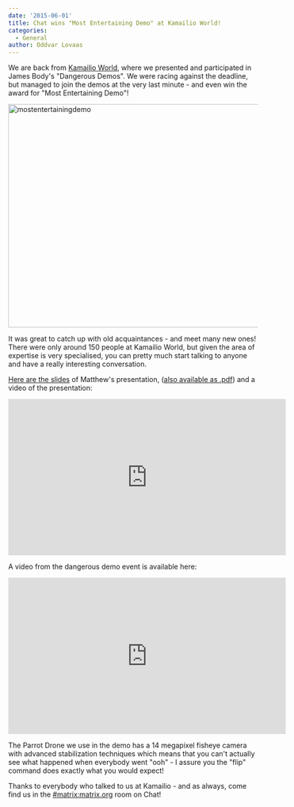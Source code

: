```yaml
---
date: '2015-06-01'
title: Chat wins "Most Entertaining Demo" at Kamailio World!
categories:
  - General
author: Oddvar Lovaas
---
```


We are back from <a href="http://matrix.org/blog/2015/05/26/next-up-kamailio-world/">Kamailio World</a>, where we presented and participated in James Body's "Dangerous Demos". We were racing against the deadline, but managed to join the demos at the very last minute - and even win the award for "Most Entertaining Demo"!

<a href="http://matrix.org/blog/wp-content/uploads/2015/06/mostentertainingdemo1.jpg"><img src="http://matrix.org/blog/wp-content/uploads/2015/06/mostentertainingdemo1.jpg" alt="mostentertainingdemo" width="600" height="450" class="aligncenter size-full wp-image-1055" /></a>

It was great to catch up with old acquaintances - and meet many new ones! There were only around 150 people at Kamailio World, but given the area of expertise is very specialised, you can pretty much start talking to anyone and have a really interesting conversation.

<a href="http://matrix.org/blog/wp-content/uploads/2015/06/2015-05-29-Chat-KamailioWorld.pptx">Here are the slides</a> of Matthew's presentation, (<a href="http://matrix.org/blog/wp-content/uploads/2015/06/2015-05-29-Chat-KamailioWorld.pdf">also available as .pdf</a>) and a video of the presentation:

<iframe width="560" height="315" src="https://www.youtube.com/embed/E0uMm04MIuk" frameBorder="0" allowFullScreen></iframe>

A video from the dangerous demo event is available here:

<iframe width="560" height="315" src="https://www.youtube.com/embed/D7jZSYkXqt4?start=2630" frameBorder="0" allowFullScreen></iframe>

The Parrot Drone we use in the demo has a 14 megapixel fisheye camera with advanced stabilization techniques which means that you can't actually see what happened when everybody went "ooh" - I assure you the "flip" command does exactly what you would expect!

Thanks to everybody who talked to us at Kamailio - and as always, come find us in the <a href="/beta/#/room/#matrix:matrix.org" title="#matrix:matrix.org">#matrix:matrix.org</a> room on Chat! 
